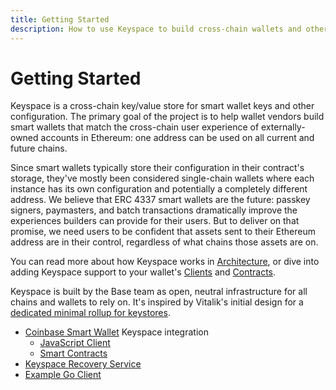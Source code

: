 ```yaml
---
title: Getting Started
description: How to use Keyspace to build cross-chain wallets and other applications
---
```


# Getting Started

Keyspace is a cross-chain key/value store for smart wallet keys and other configuration. The primary goal of the project is to help wallet vendors build smart wallets that match the cross-chain user experience of externally-owned accounts in Ethereum: one address can be used on all current and future chains.

Since smart wallets typically store their configuration in their contract's storage, they've mostly been considered single-chain wallets where each instance has its own configuration and potentially a completely different address. We believe that ERC 4337 smart wallets are the future: passkey signers, paymasters, and batch transactions dramatically improve the experiences builders can provide for their users. But to deliver on that promise, we need users to be confident that assets sent to their Ethereum address are in their control, regardless of what chains those assets are on.

You can read more about how Keyspace works in [Architecture](/architecture), or dive into adding Keyspace support to your wallet's [Clients](/clients) and [Contracts](/contracts).

Keyspace is built by the Base team as open, neutral infrastructure for all chains and wallets to rely on. It's inspired by Vitalik's initial design for a [dedicated minimal rollup for keystores](https://notes.ethereum.org/@vbuterin/minimal_keystore_rollup).


* [Coinbase Smart Wallet](https://www.smartwallet.dev/) Keyspace integration
  * [JavaScript Client](https://github.com/base-org/keyspace-client)
  * [Smart Contracts](https://github.com/coinbase/smart-wallet/tree/baptiste/keyspace/src)
* [Keyspace Recovery Service](https://github.com/base-org/keyspace-recovery-service)
* [Example Go Client](https://github.com/base-org/keyspace-example)
